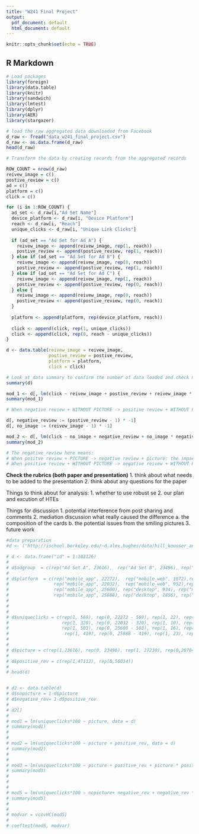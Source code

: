 ```yaml
---
title: "W241 Final Project"
output:
  pdf_document: default
  html_document: default
---
```


```r
knitr::opts_chunk$set(echo = TRUE)
```

## R Markdown



```r
# Load packages
library(foreign)
library(data.table)
library(knitr)
library(sandwich)
library(lmtest)
library(dplyr)
library(AER)
library(stargazer)
```


```r
# load the raw aggregated data downloaded from Facebook
d_raw <- fread("data_w241_final_project.csv")
d_raw <- as.data.frame(d_raw)
head(d_raw)
```

```r
# Transform the data by creating records from the aggregated records

ROW_COUNT = nrow(d_raw)
reivew_image = c()
postive_review = c()
ad = c()
platform = c()
click = c()

for (i in 1:ROW_COUNT) {
  ad_set <- d_raw[i,"Ad Set Name"]
  device_platform <- d_raw[i, "Device Platform"]
  reach <- d_raw[i, "Reach"]
  unique_clicks <- d_raw[i, "Unique Link Clicks"]
  
  if (ad_set == "Ad Set for Ad A") {
    reivew_image <- append(reivew_image, rep(1, reach))
    postive_review <- append(postive_review, rep(1, reach))
  } else if (ad_set == "Ad Set for Ad B") {
    reivew_image <- append(reivew_image, rep(0, reach))
    postive_review <- append(postive_review, rep(1, reach))
  } else if (ad_set == "Ad Set for Ad C") {
    reivew_image <- append(reivew_image, rep(1, reach))
    postive_review <- append(postive_review, rep(0, reach))
  } else {
    reivew_image <- append(reivew_image, rep(0, reach))
    postive_review <- append(postive_review, rep(0, reach))
  }
  
  platform <- append(platform, rep(device_platform, reach))
  
  click <- append(click, rep(1, unique_clicks))
  click <- append(click, rep(0, reach - unique_clicks))
}

d <- data.table(reivew_image = reivew_image,
                postive_review = postive_review,
                platform = platform,
                click = click)

# Look at data summary to confirm the number of data loaded and check means and quntiles
summary(d)
```


```r
mod_1 <- d[, lm(click ~ reivew_image + postive_review + reivew_image * postive_review)]
summary(mod_1)

# When negative review + WITHOUT PICTURE -> positive review + WITHOUT PICTIRE: the impact in click rate we expect (-0.0017)
```

```r
d[, negative_review := (postive_review - 1) * -1]
d[, no_image := (reivew_image - 1) * -1]

mod_2 <- d[, lm(click ~ no_image + negative_review + no_image * negative_review)]
summary(mod_2)

# The negative_review here means:
# When positve review + PICTURE -> negative review + picture: the impact in click rate we expect
# When positive review + WITHOUT PICTURE -> negative reivew + WITHOUT PICTURE: (-0.0058+0.0075=0.0017)
```

__Check the rubrics (both paper and presentation)__
1. think about what needs to be added to the presentation
2. think about any questions for the paper

Things to think about for analysis:
1. whether to use robust se
2. our plan and excution of HTEs

Things for discussion
1. potential interference from post sharing and comments
2. mediation discussion what really caused the difference
    a. the composition of the cards
    b. the potential issues from the smiling pictures
3. future work




```r
#data preparation
#d <- ('http://ischool.berkeley.edu/~d.alex.hughes/data/hill_kousser_analysisFile.csv')

# d <- data.frame("id" = 1:103126)
# 
# d$adgroup  = c(rep("Ad Set A", 23616),  rep("Ad Set B", 23496), rep("Ad Set C", 27230), rep("Ad Set D", 28784))
# 
# d$platform  = c(rep("mobile_app", 22272),  rep("mobile_web", 1072),rep("desktop", 272), 
#                 rep("mobile_app", 22032),  rep("mobile_web", 952),rep("desktop", 512),
#                 rep("mobile_app", 25600), rep("desktop", 934), rep("mobile_web", 696),
#                 rep("mobile_app", 25888), rep("desktop", 1856), rep("mobile_web", 1040))
# 
# 
# 
# d$uniqueclicks = c(rep(1, 569), rep(0, 22272 - 569), rep(1, 22), rep(0, 1072-22), rep(1,9), rep(0,272-9),
#                    rep(1, 320), rep(0, 22032 - 320), rep(1, 10), rep(0, 952-10), rep(1,3), rep(0,512-3),
#                    rep(1, 503), rep(0, 25600 - 503), rep(1, 16), rep(0, 934-16), rep(1,15), rep(0,696-15),
#                     rep(1, 419), rep(0, 25888 - 419), rep(1, 23), rep(0, 1856-23), rep(1,14), rep(0,1040-14))
# 
# 
# d$picture = c(rep(1,23616), rep(0, 23496), rep(1, 27230), rep(0,28784))
# 
# d$positive_rev = c(rep(1,47112), rep(0,56014))
# 
# head(d)



```



```r

# d2 <- data.table(d)
# d$nopicture = 1-d$picture
# d$negative_rev= 1-d$positive_rev
# 
# d2[]
# 
# mod1 = lm(uniqueclicks*100 ~ picture, data = d)
# summary(mod1)
# 
# 
# mod2 = lm(uniqueclicks*100 ~ picture + positive_rev, data = d)
# summary(mod2)
# 
# 
# mod3 = lm(uniqueclicks*100 ~ picture + positive_rev + picture * positive_rev, data = d)
# summary(mod3)
# 
# 
# 
# mod5 = lm(uniqueclicks*100 ~ nopicture+ negative_rev + negative_rev * nopicture, data = d)
# summary(mod5)
# 
# 
# modvar = vcovHC(mod5)
# 
# coeftest(mod5, modvar)

```
